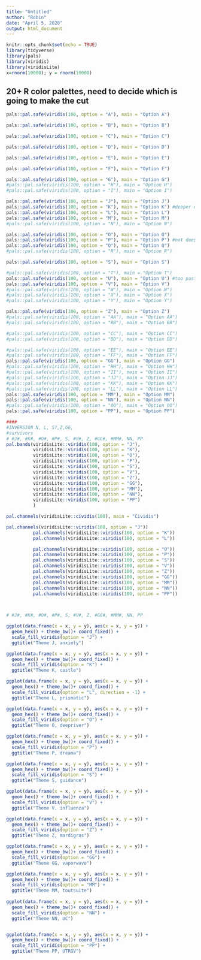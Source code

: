 ```yaml
---
title: "Untitled"
author: "Robin"
date: "April 5, 2020"
output: html_document
---
```


```r
knitr::opts_chunk$set(echo = TRUE)
library(tidyverse)
library(pals)
library(viridis)
library(viridisLite)
x=rnorm(10000); y = rnorm(10000)
```

## 20+ R color palettes, need to decide which is going to make the cut

```r
pals::pal.safe(viridis(100, option = "A"), main = "Option A")

pals::pal.safe(viridis(100, option = "B"), main = "Option B")

pals::pal.safe(viridis(100, option = "C"), main = "Option C")

pals::pal.safe(viridis(100, option = "D"), main = "Option D")

pals::pal.safe(viridis(100, option = "E"), main = "Option E")

pals::pal.safe(viridis(100, option = "F"), main = "Option F")

pals::pal.safe(viridis(100, option = "G"), main = "Option G")
#pals::pal.safe(viridis(100, option = "H"), main = "Option H")
#pals::pal.safe(viridis(100, option = "I"), main = "Option I")

pals::pal.safe(viridis(100, option = "J"), main = "Option J")
pals::pal.safe(viridis(100, option = "K"), main = "Option K") #deeper on the dark end
pals::pal.safe(viridis(100, option = "L"), main = "Option L")
pals::pal.safe(viridis(100, option = "M"), main = "Option M")
#pals::pal.safe(viridis(100, option = "N"), main = "Option N")

pals::pal.safe(viridis(100, option = "O"), main = "Option O")
pals::pal.safe(viridis(100, option = "P"), main = "Option P") #not deep enough
pals::pal.safe(viridis(100, option = "Q"), main = "Option Q")
#pals::pal.safe(viridis(100, option = "R"), main = "Option R")

pals::pal.safe(viridis(100, option = "S"), main = "Option S")

#pals::pal.safe(viridis(100, option = "T"), main = "Option T")
pals::pal.safe(viridis(100, option = "U"), main = "Option U") #too pastel
pals::pal.safe(viridis(100, option = "V"), main = "Option V")
#pals::pal.safe(viridis(100, option = "W"), main = "Option W")
#pals::pal.safe(viridis(100, option = "X"), main = "Option X")
#pals::pal.safe(viridis(100, option = "Y"), main = "Option Y")

pals::pal.safe(viridis(100, option = "Z"), main = "Option Z")
#pals::pal.safe(viridis(100, option = "AA"), main = "Option AA")
#pals::pal.safe(viridis(100, option = "BB"), main = "Option BB")

#pals::pal.safe(viridis(100, option = "CC"), main = "Option CC")
#pals::pal.safe(viridis(100, option = "DD"), main = "Option DD")

#pals::pal.safe(viridis(100, option = "EE"), main = "Option EE")
#pals::pal.safe(viridis(100, option = "FF"), main = "Option FF")
pals::pal.safe(viridis(100, option = "GG"), main = "Option GG")
#pals::pal.safe(viridis(100, option = "HH"), main = "Option HH")
#pals::pal.safe(viridis(100, option = "II"), main = "Option II")
#pals::pal.safe(viridis(100, option = "JJ"), main = "Option JJ")
#pals::pal.safe(viridis(100, option = "KK"), main = "Option KK")
#pals::pal.safe(viridis(100, option = "LL"), main = "Option LL")
pals::pal.safe(viridis(100, option = "MM"), main = "Option MM")
pals::pal.safe(viridis(100, option = "NN"), main = "Option NN")
#pals::pal.safe(viridis(100, option = "OO"), main = "Option OO")
pals::pal.safe(viridis(100, option = "PP"), main = "Option PP")

####
#INVERSION N, L, S?,Z,GG,
#survivors
# #J#, #K#, #O#, #P#, S, #V#, Z, #GG#, #MM#, NN, PP
pal.bands(viridisLite::viridis(100, option = "J"),
          viridisLite::viridis(100, option = "K"),
          viridisLite::viridis(100, option = "O"),
          viridisLite::viridis(100, option = "P"),
          viridisLite::viridis(100, option = "S"),
          viridisLite::viridis(100, option = "V"),
          viridisLite::viridis(100, option = "Z"),
          viridisLite::viridis(100, option = "GG"),
          viridisLite::viridis(100, option = "MM"),
          viridisLite::viridis(100, option = "NN"),
          viridisLite::viridis(100, option = "PP")
          )

pal.channels(viridisLite::cividis(100), main = "Cividis")

pal.channels(viridisLite::viridis(100, option = "J"))
          pal.channels(viridisLite::viridis(100, option = "K"))
          pal.channels(viridisLite::viridis(100, option = "L"))

          pal.channels(viridisLite::viridis(100, option = "O"))
          pal.channels(viridisLite::viridis(100, option = "P"))
          pal.channels(viridisLite::viridis(100, option = "S"))
          pal.channels(viridisLite::viridis(100, option = "V"))
          pal.channels(viridisLite::viridis(100, option = "Z"))
          pal.channels(viridisLite::viridis(100, option = "GG"))
          pal.channels(viridisLite::viridis(100, option = "MM"))
          pal.channels(viridisLite::viridis(100, option = "NN"))
          pal.channels(viridisLite::viridis(100, option = "PP"))
          



```


```r
# #J#, #K#, #O#, #P#, S, #V#, Z, #GG#, #MM#, NN, PP

ggplot(data.frame(x = x, y = y), aes(x = x, y = y)) +
  geom_hex() + theme_bw()+ coord_fixed() +
  scale_fill_viridis(option = "J") +
  ggtitle("Theme J, anxiety")

ggplot(data.frame(x = x, y = y), aes(x = x, y = y)) +
  geom_hex() + theme_bw()+ coord_fixed() +
  scale_fill_viridis(option = "K") +
  ggtitle("Theme K, castle")

ggplot(data.frame(x = x, y = y), aes(x = x, y = y)) +
  geom_hex() + theme_bw()+ coord_fixed() +
  scale_fill_viridis(option = "L", direction = -1) +
  ggtitle("Theme L, prismatic")

ggplot(data.frame(x = x, y = y), aes(x = x, y = y)) +
  geom_hex() + theme_bw()+ coord_fixed() +
  scale_fill_viridis(option = "O") +
  ggtitle("Theme O, deepriver") 

ggplot(data.frame(x = x, y = y), aes(x = x, y = y)) +
  geom_hex() + theme_bw()+ coord_fixed() +
  scale_fill_viridis(option = "P") +
  ggtitle("Theme P, dreama")

ggplot(data.frame(x = x, y = y), aes(x = x, y = y)) +
  geom_hex() + theme_bw()+ coord_fixed() +
  scale_fill_viridis(option = "S") +
  ggtitle("Theme S, guidance")

ggplot(data.frame(x = x, y = y), aes(x = x, y = y)) +
  geom_hex() + theme_bw()+ coord_fixed() +
  scale_fill_viridis(option = "V") +
  ggtitle("Theme V, influenza")

ggplot(data.frame(x = x, y = y), aes(x = x, y = y)) +
  geom_hex() + theme_bw()+ coord_fixed() +
  scale_fill_viridis(option = "Z") +
  ggtitle("Theme Z, mardigras")

ggplot(data.frame(x = x, y = y), aes(x = x, y = y)) +
  geom_hex() + theme_bw()+ coord_fixed() +
  scale_fill_viridis(option = "GG") +
  ggtitle("Theme GG, vaporwave")

ggplot(data.frame(x = x, y = y), aes(x = x, y = y)) +
  geom_hex() + theme_bw()+ coord_fixed() +
  scale_fill_viridis(option = "MM") +
  ggtitle("Theme MM, toutsuite")
 
ggplot(data.frame(x = x, y = y), aes(x = x, y = y)) +
  geom_hex() + theme_bw()+ coord_fixed() +
  scale_fill_viridis(option = "NN") +
  ggtitle("Theme NN, UC") 


ggplot(data.frame(x = x, y = y), aes(x = x, y = y)) +
  geom_hex() + theme_bw()+ coord_fixed() +
  scale_fill_viridis(option = "PP") +
  ggtitle("Theme PP, UTRGV")
```

